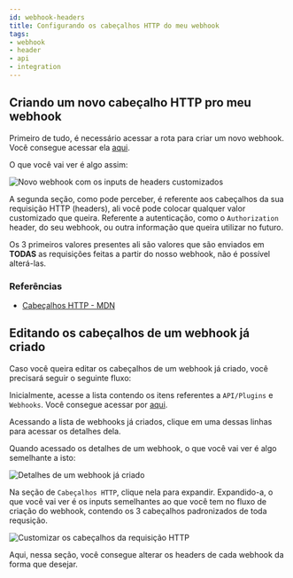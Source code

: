 ```yaml
---
id: webhook-headers
title: Configurando os cabeçalhos HTTP do meu webhook
tags:
- webhook
- header
- api
- integration
---
```


## Criando um novo cabeçalho HTTP pro meu webhook

Primeiro de tudo, é necessário acessar a rota para criar um novo webhook. Você
consegue acessar ela [aqui](https://app.openpix.com/home/openpix/webhook-create).

O que você vai ver é algo assim:

![Novo webhook com os inputs de headers customizados](/img/webhook/create-new-webhook-custom-headers.png)

A segunda seção, como pode perceber, é referente aos cabeçalhos da sua requisição HTTP (headers),
ali você pode colocar qualquer valor customizado que queira. Referente a autenticação, como o `Authorization` header,
do seu webhook, ou outra informação que queira utilizar no futuro.

Os 3 primeiros valores presentes ali são valores que são enviados em **TODAS**
as requisições feitas a partir do nosso webhook, não é possível alterá-las.

### Referências

- [Cabeçalhos HTTP - MDN](https://developer.mozilla.org/pt-BR/docs/Web/HTTP/Headers)

## Editando os cabeçalhos de um webhook já criado

Caso você queira editar os cabeçalhos de um webhook já criado, você precisará seguir o seguinte fluxo:

Inicialmente, acesse a lista contendo os itens referentes a `API/Plugins` e `Webhooks`.
Você consegue acessar por [aqui](https://app.openpix.com/home/api/list).

Acessando a lista de webhooks já criados, clique em uma dessas linhas para acessar os detalhes dela.

Quando acessado os detalhes de um webhook, o que você vai ver é algo semelhante a isto:

![Detalhes de um webhook já criado](/img/webhook/webhook-details.png)

Na seção de `Cabeçalhos HTTP`, clique nela para expandir. Expandido-a, o que você vai ver é os
inputs semelhantes ao que você tem no fluxo de criação do webhook, contendo os 3 cabeçalhos padronizados
de toda requsição.

![Customizar os cabeçalhos da requisição HTTP](/img/webhook/webhook-details-custom-headers.png)

Aqui, nessa seção, você consegue alterar os headers de cada webhook da forma que desejar.
